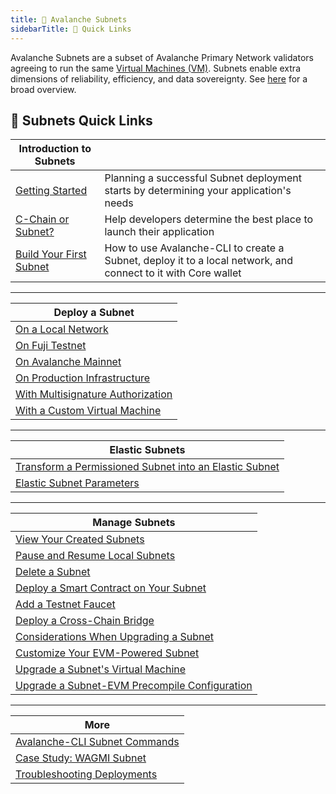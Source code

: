```yaml
---
title: 🔺 Avalanche Subnets
sidebarTitle: 🔗 Quick Links
---
```

Avalanche Subnets are a subset of Avalanche Primary Network validators agreeing to run the same [Virtual Machines (VM)](/learn/virtual-machines). Subnets enable extra dimensions of reliability, efficiency, and data sovereignty. See [here](/learn/subnets) for a broad overview.

🔗 Subnets Quick Links[​](#-subnets-quick-links "Direct link to heading")
-------------------------------------------------------------------------


| Introduction to Subnets                                     |                                                                                                               |
|-------------------------------------------------------------|---------------------------------------------------------------------------------------------------------------|
| [Getting Started](build/subnets/getting-started)            | Planning a successful Subnet deployment starts by determining your application's needs                        |
| [C-Chain or Subnet?](build/subnets/c-chain--subnet)         | Help developers determine the best place to launch their application                                          |
| [Build Your First Subnet](build/subnets/build-first-subnet) | How to use Avalanche-CLI to create a Subnet, deploy it to a local network, and connect to it with Core wallet |

***

|Deploy a Subnet                                                                        |
|---------------------------------------------------------------------------------------|
|[On a Local Network](build/subnets/deploy-a-subnet/local-network)                      |
|[On Fuji Testnet](build/subnets/deploy-a-subnet/fuji-testnet)                          |
|[On Avalanche Mainnet](build/subnets/deploy-a-subnet/avalanche-mainnet)                |
|[On Production Infrastructure](build/subnets/deploy-a-subnet/production-infrastructure)|
|[With Multisignature Authorization](build/subnets/deploy-a-subnet/multisig-auth)       |
|[With a Custom Virtual Machine](build/subnets/deploy-a-subnet/custom-virtual-machine)  |

***

|Elastic Subnets                                                                                                   |
|------------------------------------------------------------------------------------------------------------------|
|[Transform a Permissioned Subnet into an Elastic Subnet](build/subnets/elastic-subnets/make-subnet-permissionless)|
|[Elastic Subnet Parameters](build/subnets/elastic-subnets/parameters)                                             |

***

|Manage Subnets                                                                                                 |
|---------------------------------------------------------------------------------------------------------------|
|[View Your Created Subnets](build/subnets/manage-subnets/maintain/view-subnets)                                |
|[Pause and Resume Local Subnets](build/subnets/manage-subnets/maintain/pause-resume)                           | 
|[Delete a Subnet](build/subnets/manage-subnets/maintain/delete-subnet)                                         |
|[Deploy a Smart Contract on Your Subnet](build/subnets/manage-subnets/add-utility/deploy-smartcontract)        |
|[Add a Testnet Faucet](build/subnets/manage-subnets/add-utility/testnet-faucet)                                |
|[Deploy a Cross-Chain Bridge](build/subnets/manage-subnets/add-utility/cross-chain-bridge)                     |
|[Considerations When Upgrading a Subnet](build/subnets/manage-subnets/upgrade/considerations)                  |
|[Customize Your EVM-Powered Subnet](build/subnets/manage-subnets/upgrade/customize-subnet)                     |
|[Upgrade a Subnet's Virtual Machine](build/subnets/manage-subnets/upgrade/subnet-virtual-machine)              |
|[Upgrade a Subnet-EVM Precompile Configuration](build/subnets/manage-subnets/upgrade/subnet-precompfile-config)|

***

|More                                                        |
|------------------------------------------------------------|
|[Avalanche-CLI Subnet Commands](tooling/avalanche-cli)      |
|[Case Study: WAGMI Subnet](build/subnets/wagmi-case-study)  |
|[Troubleshooting Deployments](build/subnets/troubleshooting)|

